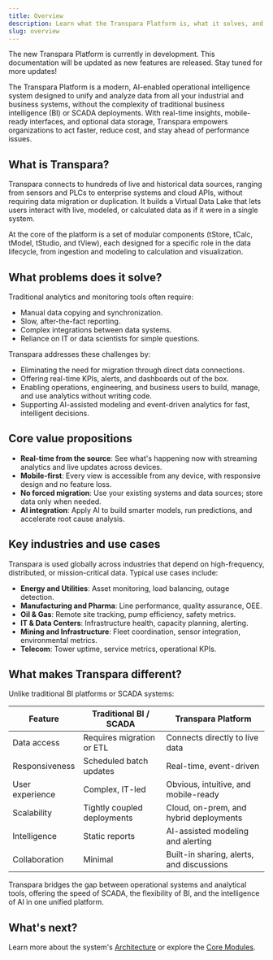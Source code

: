 ```yaml
---
title: Overview
description: Learn what the Transpara Platform is, what it solves, and why it's different from traditional BI and SCADA systems.
slug: overview
---
```


<Callout title="Transpara Platform is under development" type="success">
The new Transpara Platform is currently in development. This documentation will be updated as new features are released. Stay tuned for more updates!
</Callout>

The Transpara Platform is a modern, AI-enabled operational intelligence system designed to unify and analyze data from all your industrial and business systems, without the complexity of traditional business intelligence (BI) or SCADA deployments. With real-time insights, mobile-ready interfaces, and optional data storage, Transpara empowers organizations to act faster, reduce cost, and stay ahead of performance issues.

## What is Transpara?

Transpara connects to hundreds of live and historical data sources, ranging from sensors and PLCs to enterprise systems and cloud APIs, without requiring data migration or duplication. It builds a Virtual Data Lake that lets users interact with live, modeled, or calculated data as if it were in a single system.

At the core of the platform is a set of modular components (tStore, tCalc, tModel, tStudio, and tView), each designed for a specific role in the data lifecycle, from ingestion and modeling to calculation and visualization.

## What problems does it solve?

Traditional analytics and monitoring tools often require:
- Manual data copying and synchronization.
- Slow, after-the-fact reporting.
- Complex integrations between data systems.
- Reliance on IT or data scientists for simple questions.

Transpara addresses these challenges by:
- Eliminating the need for migration through direct data connections.
- Offering real-time KPIs, alerts, and dashboards out of the box.
- Enabling operations, engineering, and business users to build, manage, and use analytics without writing code.
- Supporting AI-assisted modeling and event-driven analytics for fast, intelligent decisions.

## Core value propositions

- **Real-time from the source**: See what's happening now with streaming analytics and live updates across devices.
- **Mobile-first**: Every view is accessible from any device, with responsive design and no feature loss.
- **No forced migration**: Use your existing systems and data sources; store data only when needed.
- **AI integration**: Apply AI to build smarter models, run predictions, and accelerate root cause analysis.

## Key industries and use cases

Transpara is used globally across industries that depend on high-frequency, distributed, or mission-critical data. Typical use cases include:

- **Energy and Utilities**: Asset monitoring, load balancing, outage detection.
- **Manufacturing and Pharma**: Line performance, quality assurance, OEE.
- **Oil & Gas**: Remote site tracking, pump efficiency, safety metrics.
- **IT & Data Centers**: Infrastructure health, capacity planning, alerting.
- **Mining and Infrastructure**: Fleet coordination, sensor integration, environmental metrics.
- **Telecom**: Tower uptime, service metrics, operational KPIs.

## What makes Transpara different?

Unlike traditional BI platforms or SCADA systems:

| Feature                          | Traditional BI / SCADA          | Transpara Platform                          |
|----------------------------------|----------------------------------|----------------------------------------------|
| Data access                      | Requires migration or ETL        | Connects directly to live data               |
| Responsiveness                   | Scheduled batch updates          | Real-time, event-driven                      |
| User experience                  | Complex, IT-led                  | Obvious, intuitive, and mobile-ready         |
| Scalability                      | Tightly coupled deployments      | Cloud, on-prem, and hybrid deployments       |
| Intelligence                     | Static reports                   | AI-assisted modeling and alerting            |
| Collaboration                    | Minimal                          | Built-in sharing, alerts, and discussions    |

Transpara bridges the gap between operational systems and analytical tools, offering the speed of SCADA, the flexibility of BI, and the intelligence of AI in one unified platform.


## What's next?

Learn more about the system's [Architecture](/transpara-platform/architecture) or explore the [Core Modules](/transpara-platform/core-modules/core-modules/).
